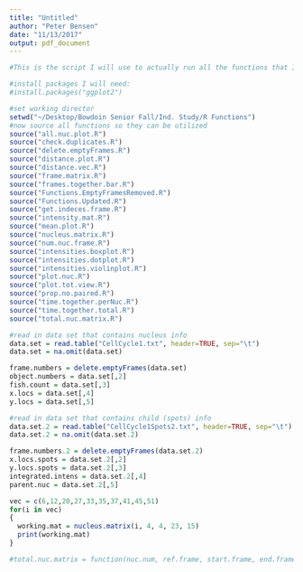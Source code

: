 ```yaml
---
title: "Untitled"
author: "Peter Bensen"
date: "11/13/2017"
output: pdf_document
---
```


```r
#This is the script I will use to actually run all the functions that I have mad

#install packages I will need:
#install.packages("ggplot2")

#set working director
setwd("~/Desktop/Bowdoin Senior Fall/Ind. Study/R Functions")
#now source all functions so they can be utilized
source("all.nuc.plot.R")
source("check.duplicates.R")
source("delete.emptyFrames.R")
source("distance.plot.R")
source("distance.vec.R")
source("frame.matrix.R")
source("frames.together.bar.R")
source("Functions.EmptyFramesRemoved.R")
source("Functions.Updated.R")
source("get.indeces.frame.R")
source("intensity.mat.R")
source("mean.plot.R")
source("nucleus.matrix.R")
source("num.nuc.frame.R")
source("intensities.boxplot.R")
source("intensities.dotplot.R")
source("intensities.violinplot.R")
source("plot.nuc.R")
source("plot.tot.view.R")
source("prop.no.paired.R")
source("time.together.perNuc.R")
source("time.together.total.R")
source("total.nuc.matrix.R")

#read in data set that contains nucleus info
data.set = read.table("CellCycle1.txt", header=TRUE, sep="\t")
data.set = na.omit(data.set)

frame.numbers = delete.emptyFrames(data.set)
object.numbers = data.set[,2]
fish.count = data.set[,3]
x.locs = data.set[,4]
y.locs = data.set[,5]

#read in data set that contains child (spots) info
data.set.2 = read.table("CellCycle1Spots2.txt", header=TRUE, sep="\t")
data.set.2 = na.omit(data.set.2)

frame.numbers.2 = delete.emptyFrames(data.set.2)
x.locs.spots = data.set.2[,2]
y.locs.spots = data.set.2[,3]
integrated.intens = data.set.2[,4]
parent.nuc = data.set.2[,5]

vec = c(6,12,20,27,33,35,37,41,45,51)
for(i in vec)
{
  working.mat = nucleus.matrix(i, 4, 4, 23, 15)
  print(working.mat)
}

#total.nuc.matrix = function(nuc.num, ref.frame, start.frame, end.frame, range)
```



